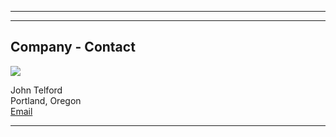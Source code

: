 
---

<CompanyHead />

---

## Company - Contact




<Image 
    src="/mugShot.png"
    height={100}
    width={125}
/>

John Telford  
Portland, Oregon  
<a href="mailto:john@johntelford.com">Email</a>

---